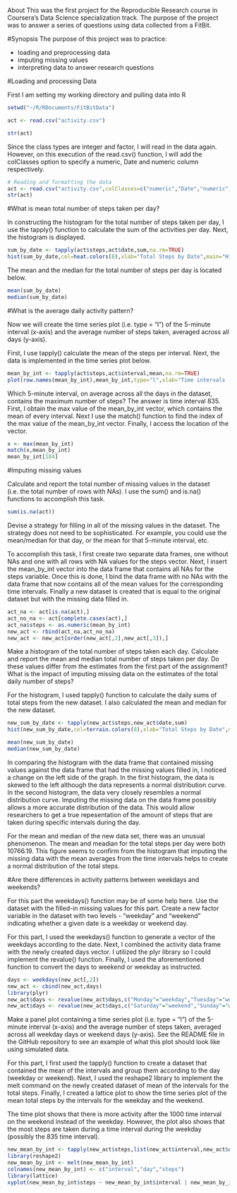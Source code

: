 
About This was the first project for the Reproducible Research course in Coursera's Data Science specialization track. The purpose of the project was to answer a series of questions using data collected from a FitBit.

#Synopsis The purpose of this project was to practice:

* loading and preprocessing data
* imputing missing values
* interpreting data to answer research questions

#Loading and processing Data

First I am setting my working directory and pulling data into R

```{r, echo=TRUE}
setwd("~/R/RDocuments/FitBitData")

act <- read.csv("activity.csv")

str(act)
```
Since the class types are integer and factor, I will read in the data again. However, on this execution of the read.csv() function, I will add the colClasses option to specify a numeric, Date and numeric column respectively.

```{r, echo=TRUE}
# Reading and formatting the data
act <- read.csv("activity.csv",colClasses=c("numeric","Date","numeric"))
str(act)
```

#What is mean total number of steps taken per day?

In constructing the histogram for the total number of steps taken per day, I use the tapply() function to calculate the sum of the activities per day. Next, the histogram is displayed.

```{r, echo=TRUE}
sum_by_date <- tapply(act$steps,act$date,sum,na.rm=TRUE)
hist(sum_by_date,col=heat.colors(8),xlab="Total Steps by Date",main="Histogram of Total Steps by Date")
```

The mean and the median for the total number of steps per day is located below.

```{r, echo=TRUE}
mean(sum_by_date)
median(sum_by_date)
```

#What is the average daily activity pattern?

Now we will create the time series plot (i.e. type = "l") of the 5-minute interval (x-axis) and the average number of steps taken, averaged across all days (y-axis).

First, I use tapply() calculate the mean of the steps per interval. Next, the data is implemented in the time series plot below.

```{r, echo=TRUE}
mean_by_int <- tapply(act$steps,act$interval,mean,na.rm=TRUE)
plot(row.names(mean_by_int),mean_by_int,type="l",xlab="Time intervals (in minutes)",ylab="Average of Total Steps",main="Time Series Plot of the Average of Total Steps in a Day")
```

Which 5-minute interval, on average across all the days in the dataset, contains the maximum number of steps? The answer is time interval 835. First, I obtain the max value of the mean_by_int vector, which contains the mean of every interval. Next I use the match() function to find the index of the max value of the mean_by_int vector. Finally, I access the location of the vector.

```{r, echo=TRUE}
x <- max(mean_by_int)
match(x,mean_by_int)
mean_by_int[104]
```

#Imputing missing values

Calculate and report the total number of missing values in the dataset (i.e. the total number of rows with NAs). I use the sum() and is.na() functions to accomplish this task.

```{r, echo=TRUE}
sum(is.na(act))
```

Devise a strategy for filling in all of the missing values in the dataset. The strategy does not need to be sophisticated. For example, you could use the mean/median for that day, or the mean for that 5-minute interval, etc.

To accomplish this task, I first create two separate data frames, one without NAs and one with all rows with NA values for the steps vector. Next, I insert the mean_by_int vector into the data frame that contains all NAs for the steps variable. Once this is done, I bind the data frame with no NAs with the data frame that now contains all of the mean values for the corresponding time intervals. Finally a new dataset is created that is equal to the original dataset but with the missing data filled in.

```{r, echo=TRUE}
act_na <- act[is.na(act),]
act_no_na <- act[complete.cases(act),]
act_na$steps <- as.numeric(mean_by_int)
new_act <- rbind(act_na,act_no_na)
new_act <- new_act[order(new_act[,2],new_act[,3]),]
```

Make a histogram of the total number of steps taken each day. Calculate and report the mean and median total number of steps taken per day. Do these values differ from the estimates from the first part of the assignment? What is the impact of imputing missing data on the estimates of the total daily number of steps?

For the histogram, I used tapply() function to calculate the daily sums of total steps from the new dataset. I also calculated the mean and median for the new dataset.

```{r, echo=TRUE}
new_sum_by_date <- tapply(new_act$steps,new_act$date,sum)
hist(new_sum_by_date,col=terrain.colors(8),xlab="Total Steps by Date",main="Adjusted Histogram of Total Steps by Date (no missing values)")
```

```{r, echo=TRUE}
mean(new_sum_by_date)
median(new_sum_by_date)
```

In comparing the histogram with the data frame that contained missing values against the data frame that had the missing values filled in, I noticed a change on the left side of the graph. In the first histogram, the data is skewed to the left although the data represents a normal distribution curve. In the second histogram, the data very closely resembles a normal distribution curve. Imputing the missing data on the data frame possibly allows a more accurate distribution of the data. This would allow researchers to get a true repesentation of the amount of steps that are taken during specific intervals during the day.

For the mean and median of the new data set, there was an unusual phenomenon. The mean and meadian for the total steps per day were both 10766.19. This figure seems to confirm from the histogram that imputing the missing data with the mean averages from the time intervals helps to create a normal distribution of the total steps.

#Are there differences in activity patterns between weekdays and weekends?

For this part the weekdays() function may be of some help here. Use the dataset with the filled-in missing values for this part. Create a new factor variable in the dataset with two levels - "weekday" and "weekend" indicating whether a given date is a weekday or weekend day.

For this part, I used the weekdays() function to generate a vector of the weekdays according to the date. Next, I combined the activity data frame with the newly created days vector. I utilized the plyr library so I could implement the revalue() function. Finally, I used the aforementioned function to convert the days to weekend or weekday as instructed.

```{r, echo=TRUE}
days <- weekdays(new_act[,2])
new_act <- cbind(new_act,days)
library(plyr)
new_act$days <- revalue(new_act$days,c("Monday"="weekday","Tuesday"="weekday","Wednesday"="weekday","Thursday"="weekday","Friday"="weekday"))
new_act$days <- revalue(new_act$days,c("Saturday"="weekend","Sunday"="weekend"))
```

Make a panel plot containing a time series plot (i.e. type = "l") of the 5-minute interval (x-axis) and the average number of steps taken, averaged across all weekday days or weekend days (y-axis). See the README file in the GitHub repository to see an example of what this plot should look like using simulated data.

For this part, I first used the tapply() function to create a dataset that contained the mean of the intervals and group them according to the day (weekday or weekend). Next, I used the reshape2 library to implement the melt command on the newly created dataset of mean of the intervals for the total steps. Finally, I created a lattice plot to show the time series plot of the mean total steps by the intervals for the weekday and the weekend.

The time plot shows that there is more activity after the 1000 time interval on the weekend instead of the weekday. However, the plot also shows that the most steps are taken during a time interval during the weekday (possibly the 835 time interval).

```{r, echo=TRUE}
new_mean_by_int <- tapply(new_act$steps,list(new_act$interval,new_act$days),mean)
library(reshape2)
new_mean_by_int <- melt(new_mean_by_int)
colnames(new_mean_by_int) <- c("interval","day","steps")
library(lattice)
xyplot(new_mean_by_int$steps ~ new_mean_by_int$interval | new_mean_by_int$day, layout=c(1,2),type="l",main="Time Series Plot of the Average of Total Steps (weekday vs. weekend)",xlab="Time intervals (in minutes)",ylab="Average of Total Steps")
```